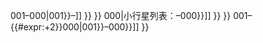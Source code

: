 <includeonly>{{s-start}}
{{s-bef|before=
{{#switch: {{{prefix}}}| 0= — | 1= [[小行星名称意义：1–1000|1–1,000]] | [[小行星名称意义：{{#expr:{{{prefix|}}}-1}}001–{{{prefix}}}000|{{formatnum:{{#expr:{{{prefix|}}}-1}}001}}–{{formatnum:{{{prefix}}}000}}]] }}
}}
{{s-ttl|title=
[[小行星名称意义]]|years={{#switch: {{{prefix}}}| 0= [[小行星列表：1–1000|小行星列表：1–1,000]] | [[小行星列表：{{{prefix}}}001–{{#expr:{{{prefix|}}}+1}}000|小行星列表：{{formatnum:{{{prefix}}}001}}–{{formatnum:{{#expr:{{{prefix|}}}+1}}000}}]] }}
}}
{{s-aft|after=
[[小行星名称意义：{{#expr:{{{prefix|}}}+1}}001–{{#expr:{{{prefix|}}}+2}}000|{{formatnum:{{#expr:{{{prefix|}}}+1}}001}}–{{formatnum:{{#expr:{{{prefix|}}}+2}}000}}]]
}}
{{s-end}}</includeonly><noinclude>
{{Documentation}}
</noinclude>